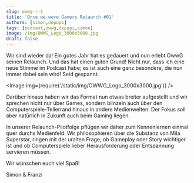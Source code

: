```yaml
---
slug: owwg-r-1
title: 'Once we were Gamers Relaunch #01'
authors: [simon,depupi]
tags: [podcast,owwg,depupi,simon]
image: /img/OWWG_Logo_3000x3000.jpg
draft: false
---
```



Wir sind wieder da! Ein gutes Jahr hat es gedauert und nun erlebt OwwG seinen Relaunch. Und das hat einen guten Grund! Nicht nur, dass ich eine neue Stimme im Podcast habe; es ist auch eine ganz besondere, die nun immer dabei sein wird! Seid gespannt.

<Image img={require('/static/img/OWWG_Logo_3000x3000.jpg')} />

<!--truncate-->

Darüber hinaus haben wir das Format nun etwas breiter aufgestellt und wir sprechen nicht nur über Games, sondern blinzeln auch über den Computerspiele-Tellerrand hinaus in andere Medienwelten. Der Fokus soll aber natürlich in Zukunft auch beim Gaming liegen.

In unserer Relaunch-Pilotfolge pflügen wir daher zum Kennenlernen einmal quer durchs Medienfeld. Wir philosophieren über die Substanz von Mila Superstar, ringen mit der uralten Frage, ob Gameplay oder Story wichtiger ist und ob Computerspiele lieber Herausforderung oder Entspannung servieren müssen.

Wir wünschen euch viel Spaß!

Simon & Franzi

<ReactPlayer
    width="100%"
    height="50px"
    controls
    url='https://m10z.picnotes.de/OwwG/OwwG_Relaunch_01.mp3'
/>
